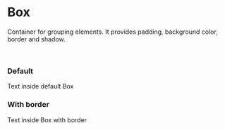 
<Meta title="Containers/Box" component={Box} />

# Box

Container for grouping elements. It provides padding, background color, border and shadow.

<br />

### Default

<Canvas>
  <Story name="Default">
    <Box>Text inside default Box</Box>
  </Story>
</Canvas>

### With border

<Canvas>
  <Story name="With border" args={{
    border: true
  }}>
    <Box border>Text inside Box with border</Box>
  </Story>
</Canvas>


